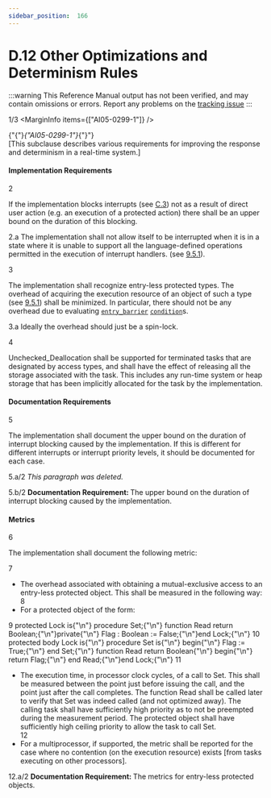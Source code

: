 ```yaml
---
sidebar_position:  166
---
```


# D.12 Other Optimizations and Determinism Rules

:::warning
This Reference Manual output has not been verified,
and may contain omissions or errors.
Report any problems on the [tracking issue](https://github.com/ada-lang-io/ada-lang-io/issues/20)
:::


<MarginText>1/3</MarginText>
<MarginInfo items={["AI05-0299-1"]} />
<p>{"{"}<em>{"AI05-0299-1"}</em>{"}"} <br />[This subclause describes various requirements for improving the response and determinism in a real-time system.] <br /></p>


#### Implementation Requirements

<MarginText>2</MarginText>
<p>If the implementation blocks interrupts (see <a href="../AA-C/AA-C.3">C.3</a>) not as a result of direct user action (e.g. an execution of a protected action) there shall be an upper bound on the duration of this blocking. <br /></p>

<MarginText>2.a</MarginText>
<Admonition type="aarm" aarm="ramification" title="Ramification: ">
<strong></strong>The implementation shall not allow itself to be interrupted when it is in a state where it is unable to support all the language-defined operations permitted in the execution of interrupt handlers. (see <a href="../AA-9/AA-9.5#Subclause_9.5.1">9.5.1</a>). <br /></Admonition>

<MarginText>3</MarginText>
<p>The implementation shall recognize entry-less protected types. The overhead of acquiring the execution resource of an object of such a type (see <a href="../AA-9/AA-9.5#Subclause_9.5.1">9.5.1</a>) shall be minimized. In particular, there should not be any overhead due to evaluating <code><a href="../AA-9/AA-9.5#S0262">entry_barrier</a></code> <code><a href="../AA-4/AA-4.5#S0150">condition</a></code>s. <br /></p>

<MarginText>3.a</MarginText>
<Admonition type="aarm" aarm="implementation-note" title="Implementation Note: ">
<strong></strong>Ideally the overhead should just be a spin-lock. <br /></Admonition>

<MarginText>4</MarginText>
<p>Unchecked_Deallocation shall be supported for terminated tasks that are designated by access types, and shall have the effect of releasing all the storage associated with the task. This includes any run-time system or heap storage that has been implicitly allocated for the task by the implementation.<br /></p>


#### Documentation Requirements

<MarginText>5</MarginText>
<p>The implementation shall document the upper bound on the duration of interrupt blocking caused by the implementation. If this is different for different interrupts or interrupt priority levels, it should be documented for each case. <br /></p>

<MarginText>5.a/2</MarginText>
<Admonition type="aarm" aarm="note" title="Note: ">
<em>This paragraph was deleted.</em><br /></Admonition>

<MarginText>5.b/2</MarginText>
<Admonition type="aarm" aarm="note" title="Note: ">
<strong>Documentation Requirement: </strong>The upper bound on the duration of interrupt blocking caused by the implementation.<br /></Admonition>


#### Metrics

<MarginText>6</MarginText>
<p>The implementation shall document the following metric: <br /></p>

<MarginText>7</MarginText>
<ul>
<li>The overhead associated with obtaining a mutual-exclusive access to an entry-less protected object. This shall be measured in the following way:<br /></li>
<MarginText>8</MarginText>
<li>For a protected object of the form: <br /></li>
</ul>
<MarginText>9</MarginText>
<CodeBlock language="ada">
protected Lock is{"\n"}   procedure Set;{"\n"}   function Read return Boolean;{"\n"}private{"\n"}   Flag : Boolean := False;{"\n"}end Lock;{"\n"}
<MarginText>10</MarginText>
protected body Lock is{"\n"}   procedure Set is{"\n"}   begin{"\n"}      Flag := True;{"\n"}   end Set;{"\n"}   function Read return Boolean{"\n"}   begin{"\n"}      return Flag;{"\n"}   end Read;{"\n"}end Lock;{"\n"}

</CodeBlock>
<MarginText>11</MarginText>
<ul>
<li>The execution time, in processor clock cycles, of a call to Set. This shall be measured between the point just before issuing the call, and the point just after the call completes. The function Read shall be called later to verify that Set was indeed called (and not optimized away). The calling task shall have sufficiently high priority as to not be preempted during the measurement period. The protected object shall have sufficiently high ceiling priority to allow the task to call Set.<br /></li>
<MarginText>12</MarginText>
<li>For a multiprocessor, if supported, the metric shall be reported for the case where no contention (on the execution resource) exists [from tasks executing on other processors]. <br /></li>
</ul>
<MarginText>12.a/2</MarginText>
<Admonition type="aarm" aarm="note" title="Note: ">
<strong>Documentation Requirement: </strong>The metrics for entry-less protected objects.<br /></Admonition>

